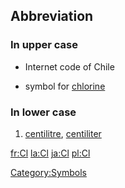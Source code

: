 ==Abbreviation==
===In upper case===

*Internet code of Chile
*{{chemistry}} symbol for [[chlorine]]
[[Category:Symbols]]

===In lower case===

# [[centilitre]], [[centiliter]]

[[fr:Cl]]
[[la:Cl]]
[[ja:Cl]]
[[pl:Cl]]